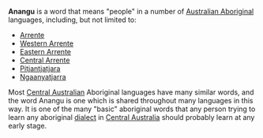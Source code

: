 '''Anangu''' is a word that means "people" in a number of [[Australian Aboriginal]] languages, including, but not limited to:
* [[Arrente]]
* [[Western Arrente]]
* [[Eastern Arrente]]
* [[Central Arrente]]
* [[Pitjantjatjara]]
* [[Ngaanyatjarra]]

Most [[Central Australian]] Aboriginal languages have many similar words, and the word Anangu is one which is shared throughout many languages in this way.  It is one of the many "basic" aboriginal words that any person trying to learn any aboriginal [[dialect]] in [[Central Australia]] should probably learn at any early stage.